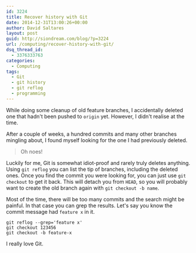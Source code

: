 ```yaml
---
id: 3224
title: Recover history with Git
date: 2014-12-31T13:00:26+00:00
author: David Saltares
layout: post
guid: http://siondream.com/blog/?p=3224
url: /computing/recover-history-with-git/
dsq_thread_id:
  - 3376333763
categories:
  - Computing
tags:
  - Git
  - git history
  - git reflog
  - programming
---
```

While doing some cleanup of old feature branches, I accidentally deleted one that hadn't been pushed to `origin` yet. However, I didn't realise at the time.

After a couple of weeks, a hundred commits and many other branches mingling about, I found myself looking for the one I had previously deleted.

> Oh noes! 

Luckily for me, Git is somewhat idiot-proof and rarely truly deletes anything. Using `git reflog` you can list the tip of branches, including the deleted ones. Once you find the commit you were looking for, you can just use `git checkout` to get it back. This will detach you from `HEAD`, so you will probably want to create the old branch again with `git checkout -b name`.

Most of the time, there will be too many commits and the search might be painful. In that case you can grep the results. Let's say you know the commit message had `feature x` in it.

```
git reflog --grep='feature x'
git checkout 123456
git checkout -b feature-x
``` 

I really love Git.